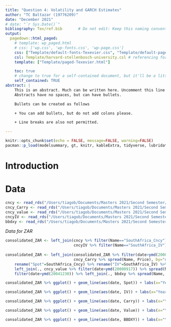 ```yaml
---
title: "Question 4: Volatility and GARCH Estimates"
author: "TC Baltazar (19776209)"
date: "December 2021"
# date: "`r Sys.Date()`"
bibliography: Tex/ref.bib       # Do not edit: Keep this naming convention and location.
output:
  pagedown::html_paged:
    # template: wp_paged.html
    # css: ['wp.css', 'wp-fonts.css', 'wp-page.css']
    css: ["Template/default-fonts-Texevier.css", "Template/default-page-Texevier.css", "Template/default-Texevier.css"]
    csl: Template/harvard-stellenbosch-university.csl # referencing format used.
    template: ["Template/paged-Texevier.html"]

    toc: true
    # change to true for a self-contained document, but it'll be a litte slower for Pandoc to render
    self_contained: TRUE
abstract: |
    This is an abstract. Much can be written here. Uncomment this line to go without an abstract.
    Abstracts have no spaces, but can have bullets.

    Bullets can be created as follows

    + You can add bullets, but do not add colons please.

    + Line breaks are also not permitted.

---
```


```r
knitr::opts_chunk$set(echo = FALSE, message=FALSE, warning=FALSE)
pacman::p_load(modelsummary, gt, knitr, kableExtra, tidyverse, lubridate)
```

\newpage

# Introduction {-}



# Data  {-}



```r

cncy <- read_rds("/Users/tiagob/Documents/Masters 2021/Second Semester/Financial Econometrics/data/currencies.rds")
cncy_Carry <- read_rds("/Users/tiagob/Documents/Masters 2021/Second Semester/Financial Econometrics/data/cncy_Carry.rds")
cncy_value <- read_rds("/Users/tiagob/Documents/Masters 2021/Second Semester/Financial Econometrics/data/cncy_value.rds")
cncyIV <- read_rds("/Users/tiagob/Documents/Masters 2021/Second Semester/Financial Econometrics/data/cncyIV.rds")
bbdxy <- read_rds("/Users/tiagob/Documents/Masters 2021/Second Semester/Financial Econometrics/data/bbdxy.rds")

```

*Data for ZAR*

```r
consolidated_ZAR <- left_join(cncy %>% filter(Name=="SouthAfrica_Cncy") %>% filter(date>ymd(19990207)) %>% spread(Name, Price),
                              cncyIV %>% filter(Name=="SouthAfrica_IV") %>% spread(Name, Price), by="date")
    
consolidated_ZAR <- left_join(consolidated_ZAR %>% filter(date>ymd(20000917)), # Carry returns only available from here
                              cncy_Carry %>% spread(Name, Price), by="date") %>%
    rename("Spot"=SouthAfrica_Cncy) %>% rename("IV"=SouthAfrica_IV) %>% rename("Carry"=DBHVG10U) %>%
    left_join(., cncy_value %>% filter(date>ymd(20000917)) %>% spread(Name, Price), by="date") %>% rename("Value"=DBPPPUSF) %>%
    filter(date>ymd(20041230)) %>% left_join(., bbdxy %>% spread(Name, Price), by="date")


```


```r

consolidated_ZAR %>% ggplot() + geom_line(aes(date, Spot)) + labs(x="Year", y="ZAR Spot") + theme_bw()

```

```r

consolidated_ZAR %>% ggplot() + geom_line(aes(date, IV)) + labs(x="Year", y="ZAR Implied Volatility") + theme_bw()

```

```r

consolidated_ZAR %>% ggplot() + geom_line(aes(date, Carry)) + labs(x="Year", y="Carry Trade Returns") + theme_bw()

```



```r

consolidated_ZAR %>% ggplot() + geom_line(aes(date, Value)) + labs(x="Year", y="Value Strategy Returns") + theme_bw()

```


```r

consolidated_ZAR %>% ggplot() + geom_line(aes(date, BBDXY)) + labs(x="Year", y="Dollar Spot Index") + theme_bw()

```









